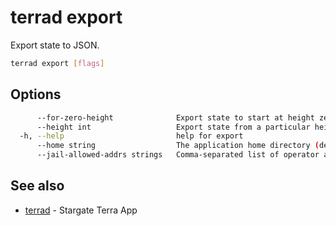 # terrad export

Export state to JSON.

```sh Terrad
terrad export [flags]
```

## Options

```sh Terrad
      --for-zero-height              Export state to start at height zero (perform preproccessing)
      --height int                   Export state from a particular height (-1 means latest height) (default -1)
  -h, --help                         help for export
      --home string                  The application home directory (default "terra")
      --jail-allowed-addrs strings   Comma-separated list of operator addresses of jailed validators to unjail
```

## See also

* [terrad](terrad.mdx)	 - Stargate Terra App



